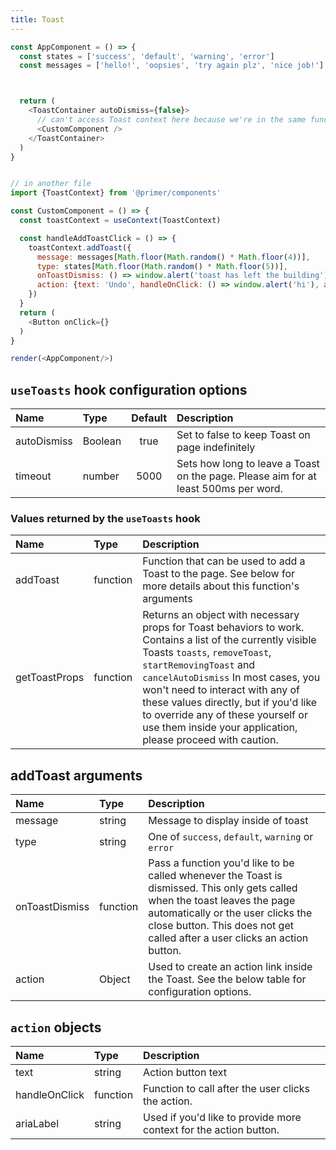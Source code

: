 ```yaml
---
title: Toast
---
```


```javascript live noinline
const AppComponent = () => {
  const states = ['success', 'default', 'warning', 'error']
  const messages = ['hello!', 'oopsies', 'try again plz', 'nice job!']



  return (
    <ToastContainer autoDismiss={false}>
      // can't access Toast context here because we're in the same function as the context provider
      <CustomComponent />
    </ToastContainer>
  )
}


// in another file
import {ToastContext} from '@primer/components'

const CustomComponent = () => {
  const toastContext = useContext(ToastContext)

  const handleAddToastClick = () => {
    toastContext.addToast({
      message: messages[Math.floor(Math.random() * Math.floor(4))],
      type: states[Math.floor(Math.random() * Math.floor(5))],
      onToastDismiss: () => window.alert('toast has left the building'),
      action: {text: 'Undo', handleOnClick: () => window.alert('hi'), ariaLabel: "Undo approval"}
    })
  }
  return (
    <Button onClick={}
  )
}

render(<AppComponent/>)
```

## `useToasts` hook configuration options

| Name | Type | Default | Description |
| :- | :- | :-: | :- |
| autoDismiss | Boolean | true | Set to false to keep Toast on page indefinitely |
| timeout | number | 5000 | Sets how long to leave a Toast on the page. Please aim for at least 500ms per word. |


### Values returned by the `useToasts` hook
| Name | Type | Description |
| :- | :- | :- |
| addToast | function| Function that can be used to add a Toast to the page. See below for more details about this function's arguments |
| getToastProps | function | Returns an object with necessary props for Toast behaviors to work. Contains a list of the currently visible Toasts `toasts`, `removeToast`, `startRemovingToast` and `cancelAutoDismiss` In most cases, you won't need to interact with any of these values directly, but if you'd like to override any of these yourself or use them inside your application, please proceed with caution. |


## addToast arguments

| Name | Type | Description |
| :- | :- | :- |
| message | string | Message to display inside of toast |
| type| string | One of `success`, `default`, `warning` or `error` |
| onToastDismiss | function | Pass a function you'd like to be called whenever the Toast is dismissed. This only gets called when the toast leaves the page automatically or the user clicks the close button. This does not get called after a user clicks an action button. |
| action | Object | Used to create an action link inside the Toast. See the below table for configuration options. |

## `action` objects

| Name | Type | Description |
| :- | :- | :- |
| text | string | Action button text |
| handleOnClick | function | Function to call after the user clicks the action. |
| ariaLabel | string | Used if you'd like to provide more context for the action button. |
